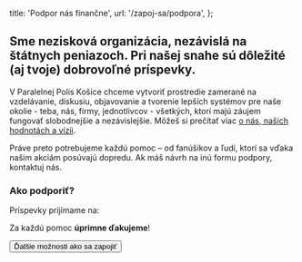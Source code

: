 
  title: 'Podpor nás finančne',
  url: '/zapoj-sa/podpora',
};

## Sme nezisková organizácia, nezávislá na štátnych peniazoch. Pri našej snahe sú dôležité (aj tvoje) dobrovoľné príspevky.

V Paralelnej Polis Košice chceme vytvoriť prostredie zamerané na vzdelávanie, diskusiu, objavovanie a tvorenie lepších systémov pre naše okolie - teba, nás, firmy, jednotlivcov - všetkých, ktorí majú záujem fungovať slobodnejšie a nezávislejšie. Môžeš si prečítať viac [o nás, našich hodnotách a vízii](/o-paralelnej-polis).

Práve preto potrebujeme každú pomoc – od fanúšikov a ľudí, ktorí sa vďaka našim akciám posúvajú dopredu. Ak máš návrh na inú formu podpory, kontaktuj nás.

### Ako podporiť?

Príspevky prijímame na:

<CryptoAddresses />

Za každú pomoc **úprimne ďakujeme**!

<Button to="zapoj-sa">Ďalšie možnosti ako sa zapojiť</Button>
